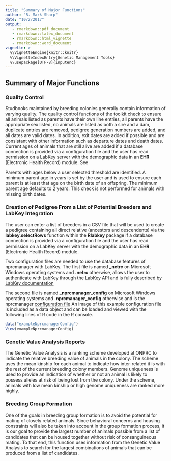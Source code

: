 ```yaml
---
title: "Summary of Major Functions"
author: "R. Mark Sharp"
date: "10/2/2017"
output: 
   - rmarkdown::pdf_document
   - rmarkdown::latex_document
   - rmarkdown::html_vignette
   - rmarkdown::word_document
vignette: >
  %\VignetteEngine{knitr::knitr}
  %\VignetteIndexEntry{Genetic Management Tools}
  %\usepackage[UTF-8]{inputenc}
---
```

## Summary of Major Functions  

### Quality Control
Studbooks maintained by breeding colonies generally contain
information of varying quality. The quality control functions
of the toolkit check to ensure all animals listed as parents
have their own line entries, all parents have
the appropriate sex listed, no animals are
listed as both a sire and a dam, duplicate entries are removed, 
pedigree generation numbers are added,
and all dates are valid dates. 
In addition, exit dates are
added if possible and are consistant with other information such as 
departure dates and death dates. 
Current ages of animals that are still alive are added if a database connection
is provided via a configuration file and the user has read permission on a
LabKey server with the demographic data in an __EHR__ (Electronic Health Record) 
module. See 

Parents with ages below a user selected threshold are identified.
A minimum parent age in years is set by the user
and is used to ensure each parent is at least that age on the birth date of
an offspring. 
The minimum parent age defaults to 2 years. 
This check is not performed for animals with missing birth dates.

### Creation of Pedigree From a List of Potential Breeders and LabKey Integration

The user can enter a list of breeders in a CSV file that will be used to 
create a pedigree containing all direct relative (ancestors and descendents)
via the **labkey.selectRows** function within the **Rlabkey** package
if a database connection
is provided via a configuration file and the user has read permission on a
LabKey server with the demographic data in an __EHR__ (Electronic Health Record) 
module.

Two configuration files are needed to use the database features of nprcmanager
with LabKey. 
The first file is named **\_netrc** on Microsoft Windows operating systems and 
**.netrc** otherwise, allows the user to authenticate with LabKey through the 
LabKey API and is fully 
described by [LabKey documentation](https://www.labkey.org/Documentation/wiki-page.view?name=netrc)

The second file is named **\_nprcmanager_config** on Microsoft Windows 
operating systems and **.nprcmanager_config** otherwise and is the nprcmanager 
[configuration file](https://github.com/rmsharp/nprcmanager/blob/master/inst/extdata/example_nprcmanager_config)
An image of this example configuration file is included as a data object and can 
be loaded and viewed with the following lines of R code in the R console.
```r
data("exampleNprcmanagerConfig")
View(exampleNprcmanagerConfig)

```



### Genetic Value Analysis Reports
The Genetic Value Analysis is a ranking scheme developed at ONPRC to
indicate the relative breeding value of animals in the colony. The
scheme uses the mean kinship for each animal to indicate how
inter-related it is with the rest of the current breeding colony
members. Genome uniqueness is used to provide an indication of
whether or not an animal is likely to possess alleles at risk
of being lost from the colony. Under the scheme, animals with low
mean kinship or high genome uniqueness are ranked more highly.

### Breeding Group Formation
One of the goals in breeding group formation is to avoid the
potential for mating of closely related animals. Since behavioral
concerns and housing constraints will also be taken into account
in the group formation process, it is our goal to provide the largest
number of animals possible from a list of candidates that can be housed
together without risk of consanguineous mating. To that end, this
function uses information from the Genetic Value Analysis to search
for the largest combinations of animals that can be produced from
a list of candidates.

